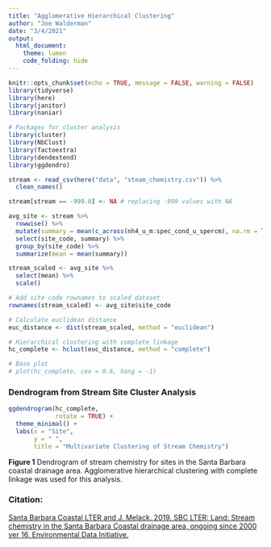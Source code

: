 ```yaml
---
title: "Agglomerative Hierarchical Clustering"
author: "Joe Walderman"
date: "3/4/2021"
output: 
  html_document:
    theme: lumen
    code_folding: hide
---
```


```r
knitr::opts_chunk$set(echo = TRUE, message = FALSE, warning = FALSE)
library(tidyverse)
library(here)
library(janitor)
library(naniar)

# Packages for cluster analysis
library(cluster)
library(NbClust)
library(factoextra)
library(dendextend)
library(ggdendro)
```

```r
stream <- read_csv(here("data", "steam_chemistry.csv")) %>% 
  clean_names()

stream[stream == -999.0] <- NA # replacing -999 values with NA

avg_site <- stream %>%
  rowwise() %>% 
  mutate(summary = mean(c_across(nh4_u_m:spec_cond_u_spercm), na.rm = TRUE)) %>% 
  select(site_code, summary) %>% 
  group_by(site_code) %>% 
  summarize(mean = mean(summary))

stream_scaled <- avg_site %>% 
  select(mean) %>% 
  scale()

# Add site code rownames to scaled dataset
rownames(stream_scaled) <- avg_site$site_code

# Calculate euclidean distance
euc_distance <- dist(stream_scaled, method = "euclidean")

# Hierarchical clustering with complete linkage
hc_complete <- hclust(euc_distance, method = "complete")

# Base plot
# plot(hc_complete, cex = 0.6, hang = -1)
```

### Dendrogram from Stream Site Cluster Analysis
```r
ggdendrogram(hc_complete,
             rotate = TRUE) +
  theme_minimal() +
  labs(x = "Site",
       y = " ",
       title = "Multivariate Clustering of Stream Chemistry")
```

**Figure 1** Dendrogram of stream chemistry for sites in the Santa Barbara coastal drainage area. Agglomerative hierarchical clustering with complete linkage was used for this analysis.

### Citation: 
[Santa Barbara Coastal LTER and J. Melack. 2019. SBC LTER: Land: Stream chemistry in the Santa Barbara Coastal drainage area, ongoing since 2000 ver 16. Environmental Data Initiative.](https://portal.edirepository.org/nis/mapbrowse?packageid=knb-lter-sbc.6.16)
